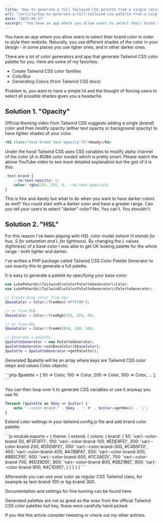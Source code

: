 ```yaml
---
title: "How to generate a full Tailwind CSS palette from a single color"
url: "/article/how-to-generate-a-full-tailwind-css-palette-from-a-single-color/"
date: "2022-04-27"
excerpt: "You have an app where you allow users to select their brand color in order to style their website. Naturally, you use different shades of the color in your design - in some places you use ligher ones, and in other darker ones. But the problem is ..."
---
```



<p class="pb-3 text-slate-400 light-mode:text-slate-800 text-xl">You have an app where you allow users to select their brand color in order to style their website. Naturally, you use different shades of the color in your design - in some places you use ligher ones, and in other darker ones.</p>

<p class="pb-3 text-slate-400 light-mode:text-slate-800 text-xl">There are a lot of color generators and app that generate Tailwind CSS color palette for you. Here are some of my favorites:</p>

<ul class="list-disc pl-4">
    <li class="pb-3 text-slate-400 light-mode:text-slate-800 text-xl"><ColorLink color="green" href="https://uicolors.app/create">Create Tailwind CSS color families</ColorLink></li>
    <li class="pb-3 text-slate-400 light-mode:text-slate-800 text-xl"><ColorLink color="yellow" href="https://colorbox.io/">ColorBox</ColorLink></li>
    <li class="pb-3 text-slate-400 light-mode:text-slate-800 text-xl"><ColorLink color="blue" href="https://tailwindcss.com/docs/customizing-colors#generating-colors">Generating Colors (from Tailwind CSS docs)</ColorLink></li>
</ul>

<Divider></Divider>

<p class="pb-3 text-slate-400 light-mode:text-slate-800 text-xl">Problem is, you want to have a simple UI and the thought of forcing users to select all possible shades gives you a headache.</p>

<Divider></Divider>

<h2 class="text-white light-mode:text-gray-800 text-2xl italic mb-4">Solution 1. "Opacity"</h2>

<p class="pb-3 text-slate-400 light-mode:text-slate-800 text-xl">Official <ColorLink color="red" href="https://www.youtube.com/watch?v=MAtaT8BZEAo">theming video from Tailwind CSS</ColorLink> suggests adding a single (<em>brand</em>) color and then modify opacity (either text opacity or background opacity) to have lighter shades of your color.</p>

```html
<h1 class="text-brand text-opacity-75">Howdy</h1>
```

<p class="pb-3 text-slate-400 light-mode:text-slate-800 text-xl">Under the hood Tailwind CSS uses CSS variables to modify alpha channel of the color (<em>A in RGBA color model</em>) which is pretty smart. Please watch the above YouTube video to see more detailed explanation but the gist of it is this:</p>

```css
.text-brand {
    --tw-text-opacity: 1;
    color: rgba(255, 255, 0, --tw-text-opacity);
}
```

<p class="pb-3 text-slate-400 light-mode:text-slate-800 text-xl">This is fine and dandy but what to do when you want to have darker colors as well? You could start with a darker color and have a greater range. Can you tell your users to select "darker" color? No. You can't. You shouldn't.</p>

<Divider></Divider>

<h2 class="text-white light-mode:text-gray-800 text-2xl italic mb-4">Solution 2. "HSL"</h2>

<p class="pb-3 text-slate-400 light-mode:text-slate-800 text-xl">For this reason I've been playing with <em>HSL</em> color model (<em>where H stands for hue, S for saturation and L for lightness</em>). By changing the <em>L</em> values (lightness) of a base color I was able to get OK looking palette for the whole range - both lighter and darker.</p>

<p class="pb-3 text-slate-400 light-mode:text-slate-800 text-xl">I've written a PHP package called <ColorLink color="green" href="https://github.com/lukapeharda/tailwindcss-color-palette-generator">Tailwind CSS Color Palette Generator</ColorLink> to use exactly this to generate a full palette.</p>

<p class="pb-3 text-slate-400 light-mode:text-slate-800 text-xl">It is easy to generate a palette by specifying your base color:</p>

```php
use LukaPeharda\\TailwindCssColorPaletteGenerator\\Color;
use LukaPeharda\\TailwindCssColorPaletteGenerator\\PaletteGenerator;

// Create base color from hex
$baseColor = Color::fromHex('#ffff00');

// or from RGB
$baseColor = Color::fromRgb(255, 255, 0);

// or from HSL
$baseColor = Color::fromHsl(60, 100, 50);

// Generate a palette
$paletteGenerator = new PaletteGenerator;
$paletteGenerator->setBaseColor($baseColor);
$palette = $paletteGenerator->getPalette();
```

<p class="pb-3 text-slate-400 light-mode:text-slate-800 text-xl">Generated <span class="text-white italic">$palette</span> will be an array where keys are Tailwind CSS color steps and values <span class="text-white italic">Color</span> objects:</p>
```php
$palette = [
    50 => Color,
    100 => Color,
    200 => Color,
    300 => Color,
    ...
];
```

<p class="pb-3 text-slate-400 light-mode:text-slate-800 text-xl">You can then loop over it to generate CSS variables or use it anyway you see fit:</p>

```php
foreach ($palette as $key => $color) {
    echo '--color-brand-' . $key . ': #' . $color->getHex() . ';';
}
```

<p class="pb-3 text-slate-400 light-mode:text-slate-800 text-xl">Extend color settings in your <span class="text-white italic">tailwind.config.js</span> file and add <span class="text-white italic">brand</span> color palette:</p>
```js
module.exports = {
    theme: {
        extend: {
            colors: {
                brand: {
                    50: 'var(--color-brand-50, #F5F3FF)',
                    100: 'var(--color-brand-100, #EDE9FE)',
                    200: 'var(--color-brand-200, #DDD6FE)',
                    300: 'var(--color-brand-300, #C4B5FD)',
                    400: 'var(--color-brand-400, #A78BFA)',
                    500: 'var(--color-brand-500, #8B5CF6)',
                    600: 'var(--color-brand-600, #7C3AED)',
                    700: 'var(--color-brand-700, #6D28D9)',
                    800: 'var(--color-brand-800, #5B21B6)',
                    900: 'var(--color-brand-900, #4C1D95)',
                }
            }
        }
    }
}
```

<p class="pb-3 text-slate-400 light-mode:text-slate-800 text-xl">Afterwards you can use your color as regular CSS Tailwind class, for example as <span class="text-white italic">text-brand-100</span> or <span class="text-white italic">bg-brand-300</span>.</p>
<p class="pb-3 text-slate-400 light-mode:text-slate-800 text-xl">Documentation and settings for fine tunning can be found <ColorLink color="yellow" href="https://github.com/lukapeharda/tailwindcss-color-palette-generator">here</ColorLink>.</p>

<Divider></Divider>

<p class="pb-3 text-slate-400 light-mode:text-slate-800 text-xl">Generated palettes are not as great as the ones from the official Tailwind CSS color palettes but hey, those were carefully hand picked.</p>

<p class="pb-3 text-slate-400 light-mode:text-slate-800 text-xl">
    If you like this article consider <TweetLink text={ `How to generate a full Tailwind CSS palette from a single color on https://lukapeharda.com/article/how-to-generate-a-full-Tailwind-CSS-palette-from-a-single-color/ by @lukapeharda` }>tweeting</TweetLink> or check out my other <ColorLink href="/articles" color="red">articles</ColorLink>.
</p>